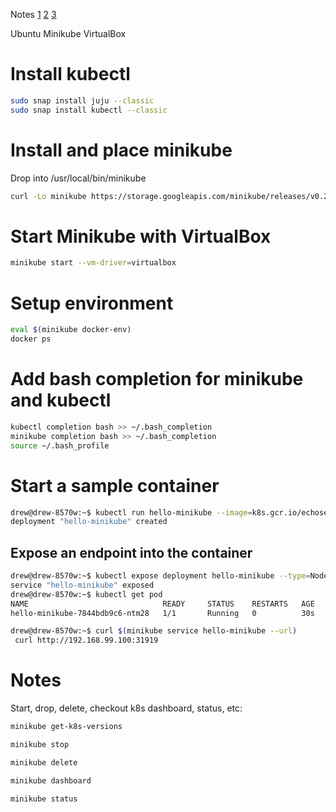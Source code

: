Notes [https://kubernetes.io/docs/getting-started-guides/minikube/] [https://kubernetes.io/docs/concepts/containers/images/#using-a-private-registry] [https://kubernetes.io/docs/getting-started-guides/ubuntu/local/]

Ubuntu Minikube VirtualBox

=Install kubectl=
<syntaxhighlight lang=bash>
sudo snap install juju --classic
sudo snap install kubectl --classic
</syntaxhighlight>

=Install and place minikube=
Drop into /usr/local/bin/minikube
<syntaxhighlight lang=bash>
curl -Lo minikube https://storage.googleapis.com/minikube/releases/v0.24.1/minikube-linux-amd64 && chmod +x minikube && sudo mv minikube /usr/local/bin/
</syntaxhighlight>

=Start Minikube with VirtualBox=
<syntaxhighlight lang=bash>
minikube start --vm-driver=virtualbox
</syntaxhighlight>

=Setup environment=
<syntaxhighlight lang=bash>
eval $(minikube docker-env)
docker ps
</syntaxhighlight>

=Add bash completion for minikube and kubectl=
<syntaxhighlight lang=bash>
kubectl completion bash >> ~/.bash_completion
minikube completion bash >> ~/.bash_completion
source ~/.bash_profile
</syntaxhighlight>

=Start a sample container=
<syntaxhighlight lang=bash>
drew@drew-8570w:~$ kubectl run hello-minikube --image=k8s.gcr.io/echoserver:1.4 --port 8080
deployment "hello-minikube" created
</syntaxhighlight>

==Expose an endpoint into the container==
<syntaxhighlight lang=bash>
drew@drew-8570w:~$ kubectl expose deployment hello-minikube --type=NodePort
service "hello-minikube" exposed
drew@drew-8570w:~$ kubectl get pod
NAME                              READY     STATUS    RESTARTS   AGE
hello-minikube-7844bdb9c6-ntm28   1/1       Running   0          30s

drew@drew-8570w:~$ curl $(minikube service hello-minikube --url)
 curl http://192.168.99.100:31919
</syntaxhighlight>

=Notes=
Start, drop, delete, checkout k8s dashboard, status, etc:
<syntaxhighlight lang=bash>
minikube get-k8s-versions

minikube stop

minikube delete

minikube dashboard

minikube status
</syntaxhighlight>
